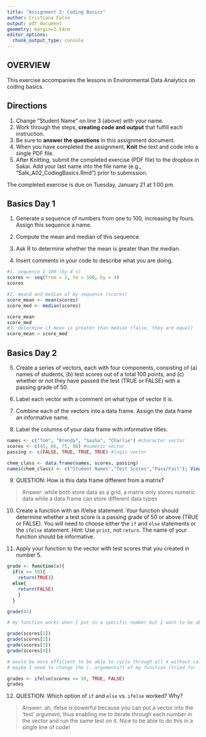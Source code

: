 ```yaml
---
title: "Assignment 2: Coding Basics"
author: Cristiana Falvo
output: pdf_document
geometry: margin=2.54cm
editor_options: 
  chunk_output_type: console
---
```


## OVERVIEW

This exercise accompanies the lessons in Environmental Data Analytics on coding basics. 

## Directions
1. Change "Student Name" on line 3 (above) with your name.
3. Work through the steps, **creating code and output** that fulfill each instruction.
4. Be sure to **answer the questions** in this assignment document.
6. When you have completed the assignment, **Knit** the text and code into a single PDF file.
8. After Knitting, submit the completed exercise (PDF file) to the dropbox in Sakai. Add your last name into the file name (e.g., "Salk_A02_CodingBasics.Rmd") prior to submission.

The completed exercise is due on Tuesday, January 21 at 1:00 pm.


## Basics Day 1

1. Generate a sequence of numbers from one to 100, increasing by fours. Assign this sequence a name. 

2. Compute the mean and median of this sequence. 

3. Ask R to determine whether the mean is greater than the median. 

4. Insert comments in your code to describe what you are doing.

```r
#1. sequence 1-100 (by 4's)
scores <- seq(from = 1, to = 100, by = 4)
scores

#2. meand and median of my sequence (scores)
score_mean <- mean(scores)
score_med <- median(scores)

score_mean
score_med
#3. determine if mean is greater than median (false, they are equal)
score_mean > score_med

```

## Basics Day 2

5. Create a series of vectors, each with four components, consisting of (a) names of students, (b) test scores out of a total 100 points, and (c) whether or not they have passed the test (TRUE or FALSE) with a passing grade of 50.

6. Label each vector with a comment on what type of vector it is.

7. Combine each of the vectors into a data frame. Assign the data frame an informative name.

8. Label the columns of your data frame with informative titles.

```r
names <- c("Tom", "Brenda", "Sasha", "Charlie") #character vector
scores <- c(45, 66, 75, 88) #numeric vector
passing <- c(FALSE, TRUE, TRUE, TRUE) #logic vector

chem_class <- data.frame(names, scores, passing)
names(chem_class) <- c("Student Names","Test Scores","Pass/Fail"); View(chem_class)

```

9. QUESTION: How is this data frame different from a matrix?

> Answer: while both store data as a grid, a matrix only stores numeric data while a data frame can store different data types

10. Create a function with an if/else statement. Your function should determine whether a test score is a passing grade of 50 or above (TRUE or FALSE). You will need to choose either the `if` and `else` statements or the `ifelse` statement. Hint: Use `print`, not `return`. The name of your function should be informative.

11. Apply your function to the vector with test scores that you created in number 5. 

```r
grade <- function(x){
  if(x >= 50){
    return(TRUE)}
  else{
    return(FALSE)
    }
  }

grade(45)

# my function works when I put in a specific number but I want to be able to have the function go through and operate on each number in my scores vector .. not sure how to do this .. will try below

grade(scores[1])
grade(scores[2])
grade(scores[3])
grade(scores[4])

# would be more efficient to be able to cycle through all 4 without calling each separately
# maybe I need to change the (..arguments?) of my function (tried for loop, didn't work)

grades <- ifelse(scores >= 50, TRUE, FALSE)
grades


```

12. QUESTION: Which option of `if` and `else` vs. `ifelse` worked? Why?

> Answer: ah, ifelse is powerful because you can put a vector into the 'test' argument, thus enabling me to iterate through each number in the vector and run the same test on it. Nice to be able to do this in a single line of code!
